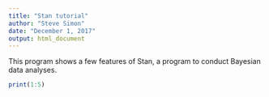 ```yaml
---
title: "Stan tutorial"
author: "Steve Simon"
date: "December 1, 2017"
output: html_document
---
```


This program shows a few features of Stan, a program to conduct Bayesian data analyses.

```r
print(1:5)
```